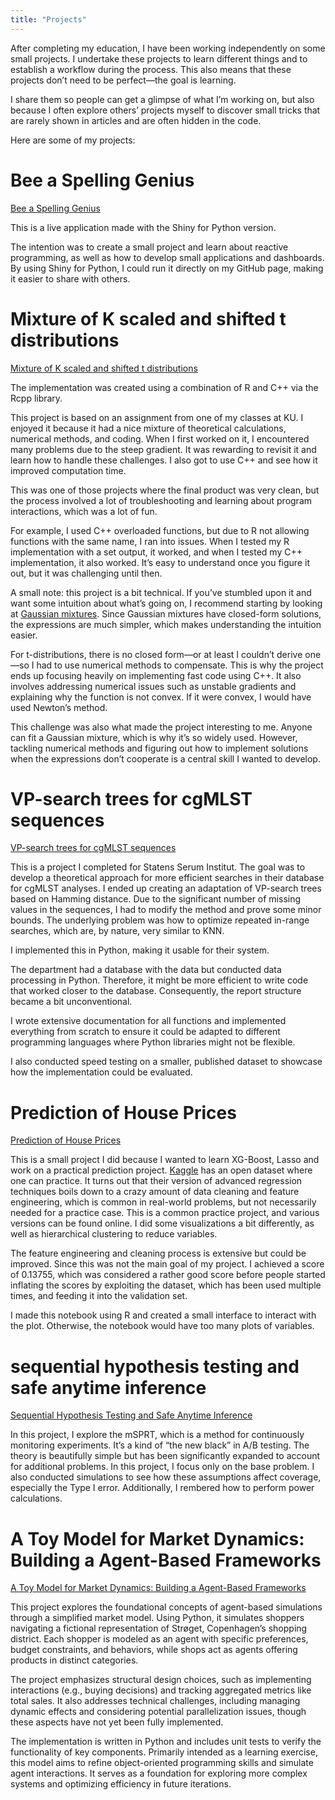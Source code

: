 ```yaml
---
title: "Projects"
---
```


After completing my education, I have been working independently on some small projects.
I undertake these projects to learn different things and to establish a workflow during the process. This also means that these projects don't need to be perfect—the goal is learning.

I share them so people can get a glimpse of what I'm working on, but also because I often explore others' projects myself to discover small tricks that are rarely shown in articles and are often hidden in the code.

Here are some of my projects:

# Bee a Spelling Genius

[Bee a Spelling Genius](applications.qmd)

This is a live application made with the Shiny for Python version. 

The intention was to create a small project and learn about reactive programming, as well as how to develop small applications and dashboards. By using Shiny for Python, I could run it directly on my GitHub page, making it easier to share with others.

# Mixture of K scaled and shifted t distributions

[Mixture of K scaled and shifted t distributions](Projects/Mixture of K scaled and shifted t-distributions.qmd)

The implementation was created using a combination of R and C++ via the Rcpp library. 

This project is based on an assignment from one of my classes at KU. I enjoyed it because it had a nice mixture of theoretical calculations, numerical methods, and coding. When I first worked on it, I encountered many problems due to the steep gradient. It was rewarding to revisit it and learn how to handle these challenges. I also got to use C++ and see how it improved computation time.

This was one of those projects where the final product was very clean, but the process involved a lot of troubleshooting and learning about program interactions, which was a lot of fun.

For example, I used C++ overloaded functions, but due to R not allowing functions with the same name, I ran into issues. When I tested my R implementation with a set output, it worked, and when I tested my C++ implementation, it also worked. It’s easy to understand once you figure it out, but it was challenging until then.

A small note: this project is a bit technical. If you've stumbled upon it and want some intuition about what's going on, I recommend starting by looking at [Gaussian mixtures](https://stephens999.github.io/fiveMinuteStats/intro_to_em.html). Since Gaussian mixtures have closed-form solutions, the expressions are much simpler, which makes understanding the intuition easier.

For t-distributions, there is no closed form—or at least I couldn’t derive one—so I had to use numerical methods to compensate. This is why the project ends up focusing heavily on implementing fast code using C++. It also involves addressing numerical issues such as unstable gradients and explaining why the function is not convex. If it were convex, I would have used Newton’s method.

This challenge was also what made the project interesting to me. Anyone can fit a Gaussian mixture, which is why it’s so widely used. However, tackling numerical methods and figuring out how to implement solutions when the expressions don’t cooperate is a central skill I wanted to develop.


# VP-search trees for cgMLST sequences

[VP-search trees for cgMLST sequences](Projects/VP_search_trees_for_cgMLST_sequences.html)

This is a project I completed for Statens Serum Institut. The goal was to develop a theoretical approach for more efficient searches in their database for cgMLST analyses. I ended up creating an adaptation of VP-search trees based on Hamming distance. Due to the significant number of missing values in the sequences, I had to modify the method and prove some minor bounds. The underlying problem was how to optimize repeated in-range searches, which are, by nature, very similar to KNN.

I implemented this in Python, making it usable for their system.

The department had a database with the data but conducted data processing in Python. Therefore, it might be more efficient to write code that worked closer to the database. Consequently, the report structure became a bit unconventional.

I wrote extensive documentation for all functions and implemented everything from scratch to ensure it could be adapted to different programming languages where Python libraries might not be flexible.

I also conducted speed testing on a smaller, published dataset to showcase how the implementation could be evaluated.

# Prediction of House Prices

[Prediction of House Prices](Projects/house-prices-advanced-regression-techniqueshouse-prices-advanced-regression-techniques-data/Housing pricing project.qmd)

This is a small project I did because I wanted to learn XG-Boost, Lasso and work on a practical prediction project. [Kaggle](https://www.kaggle.com/competitions/house-prices-advanced-regression-techniques) has an open dataset where one can practice. It turns out that their version of advanced regression techniques boils down to a crazy amount of data cleaning and feature engineering, which is common in real-world problems, but not necessarily needed for a practice case. This is a common practice project, and various versions can be found online. I did some visualizations a bit differently, as well as hierarchical clustering to reduce variables.

The feature engineering and cleaning process is extensive but could be improved. Since this was not the main goal of my project. I achieved a score of 0.13755, which was considered a rather good score before people started inflating the scores by exploiting the dataset, which has been used multiple times, and feeding it into the validation set.

I made this notebook using R and created a small interface to interact with the plot. Otherwise, the notebook would have too many plots of variables. 

# sequential hypothesis testing and safe anytime inference

[Sequential Hypothesis Testing and Safe Anytime Inference](Projects/sequential-hypothesis-testing and-safe-anytime-inference.qmd)

In this project, I explore the mSPRT, which is a method for continuously monitoring experiments. It's a kind of "the new black" in A/B testing.
The theory is beautifully simple but has been significantly expanded to account for additional problems.
In this project, I focus only on the base problem.
I also conducted simulations to see how these assumptions affect coverage, especially the Type I error.
Additionally, I rembered how to perform power calculations.


# A Toy Model for Market Dynamics: Building a Agent-Based Frameworks

[A Toy Model for Market Dynamics: Building a Agent-Based Frameworks](Projects/A Toy Model for Market Dynamics Building a Agent-Based Frameworks.qmd)

This project explores the foundational concepts of agent-based simulations through a simplified market model. Using Python, it simulates shoppers navigating a fictional representation of Strøget, Copenhagen’s shopping district. Each shopper is modeled as an agent with specific preferences, budget constraints, and behaviors, while shops act as agents offering products in distinct categories.

The project emphasizes structural design choices, such as implementing interactions (e.g., buying decisions) and tracking aggregated metrics like total sales. It also addresses technical challenges, including managing dynamic effects and considering potential parallelization issues, though these aspects have not yet been fully implemented.

The implementation is written in Python and includes unit tests to verify the functionality of key components. Primarily intended as a learning exercise, this model aims to refine object-oriented programming skills and simulate agent interactions. It serves as a foundation for exploring more complex systems and optimizing efficiency in future iterations.
